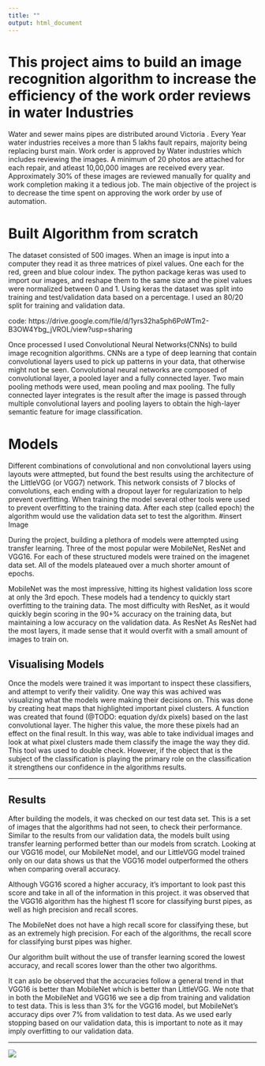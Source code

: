 ```yaml
---
title: ""
output: html_document
---
```



# **This project aims to build an image recognition algorithm to increase the efficiency of the work order reviews in water Industries**

Water and sewer mains pipes are distributed around Victoria . Every Year water industries receives a more than 5 lakhs fault repairs, majority being replacing burst main. Work order is approved by Water industries which includes reviewing the images. A minimum of 20 photos are attached for each repair, and atleast 10,00,000 images are received every year. Approximately 30% of these images are reviewed manually for quality and work completion making it a tedious job. The main objective of the project is to decrease the time spent on approving the work order by use of automation.


Built Algorithm from scratch 
======
The dataset consisted of 500 images. When an image is input into a computer they read it as three matrices of pixel values. One each for the red, green and blue colour index. The python package keras was used to import our images, and reshape them to the same size and the pixel values were normalized between 0 and 1. Using keras the dataset was split into training and test/validation data based on a percentage. I used an 80/20 split for training and validation data.

code: https://drive.google.com/file/d/1yrs32ha5ph6PoWTm2-B3OW4Ybg_jVROL/view?usp=sharing

Once processed I used Convolutional Neural Networks(CNNs) to build image recognition algorithms. CNNs are a type of deep learning that contain convolutional layers used to pick up patterns in your data, that otherwise might not be seen. Convolutional neural networks are composed of convolutional layer, a pooled layer and a fully connected layer. Two main pooling methods were used, mean pooling and max pooling. The fully connected layer integrates is the result after the image is passed through multiple convolutional layers and pooling layers to obtain the high-layer semantic feature for image classification.


Models
======

Different combinations of convolutional and non convolutional layers using layouts were attmepted, but found the best results using the architecture of the LittleVGG (or VGG7) network. This network consists of 7 blocks of convolutions, each ending with a dropout layer for regularization to help prevent overfitting. When training the model several other tools were used to prevent overfitting to the training data. After each step (called epoch) the algorithm would use the validation data set to test the algorithm.
#insert Image



During the project, building a plethora of models were attempted using transfer learning. Three of the most popular were MobileNet, ResNet and VGG16. For each of these structured models were trained on the imagenet data set. All of the models plateaued over a much shorter amount of epochs. 


MobileNet was the most impressive, hitting its highest validation loss score at only the 3rd epoch. These models had a tendency to quickly start overfitting to the training data. The most difficulty with ResNet, as it would quickly begin scoring in the 90+% accuracy on the training data, but maintaining a low accuracy on the validation data. As ResNet As ResNet had the most layers, it made sense that it would overfit with a small amount of images to train on.






Visualising Models
------
Once the models were trained it was important to inspect these classifiers, and attempt to verify their validity. One way this was achived was visualizing what the models were making their decisions on. This was done by creating heat maps that highlighted important pixel clusters. A function was created that found (@TODO: equation dy/dx pixels) based on the last convolutional layer. The higher this value, the more these pixels had an effect on the final result. In this way, was able to take individual images and look at what pixel clusters made them classify the image the way they did. This tool was used to double check.  However, if the object that is the subject of the classification is playing the primary role on the classification it strengthens our confidence in the algorithms results.





------

Results
------
After building the models, it was checked on our test data set. This is a set of images that the algorithms had not seen, to check their performance. Similar to the results from our validation data, the models built using transfer learning performed better than our models from scratch. Looking at our VGG16 model, our MobileNet model, and our LittleVGG model trained only on our data shows us that the VGG16 model outperformed the others when comparing overall accuracy.

Although VGG16 scored a higher accuracy, it’s important to look past this score and take in all of the information in this project. it was observed that the VGG16 algorithm has the highest f1 score for classifying burst pipes, as well as high precision and recall scores.  

 The MobileNet does not have a high recall score for classifying these, but as an extremely high precision. For each of the algorithms, the recall score for classifying burst pipes was higher.

Our algorithm built without the use of transfer learning scored the lowest accuracy, and recall scores lower than the other two algorithms. 

It can aslo be observed that the accuracies follow a general trend in that VGG16 is better than MobileNet which is better than LittleVGG. We note that in both the MobileNet and VGG16 we see a dip from training and validation to test data. This is less than 3% for the VGG16 model, but MobileNet’s accuracy dips over 7% from validation to test data. As we used early stopping based on our validation data, this is important to note as it may imply overfitting to our validation data.

------

<a href = "https://crumplab.github.io">
![](images/logo.png)
</a>
</div>
